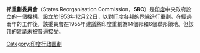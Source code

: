 {{Unreferenced|time=2021-01-10T12:09:30+00:00}}
'''邦重劃委員會'''（States Reorganisation Commission，'''SRC'''）是[[印度|印度]]中央政府設立的一個機構，設立於1953年12月22日，以對印度各邦的界線進行重劃。在經過兩年的工作後，該委員會在1955年建議將印度重劃為14個邦和6個聯邦領地。但該邦的建議未被普遍接受。

[[Category:印度行政區劃|Category:印度行政區劃]]